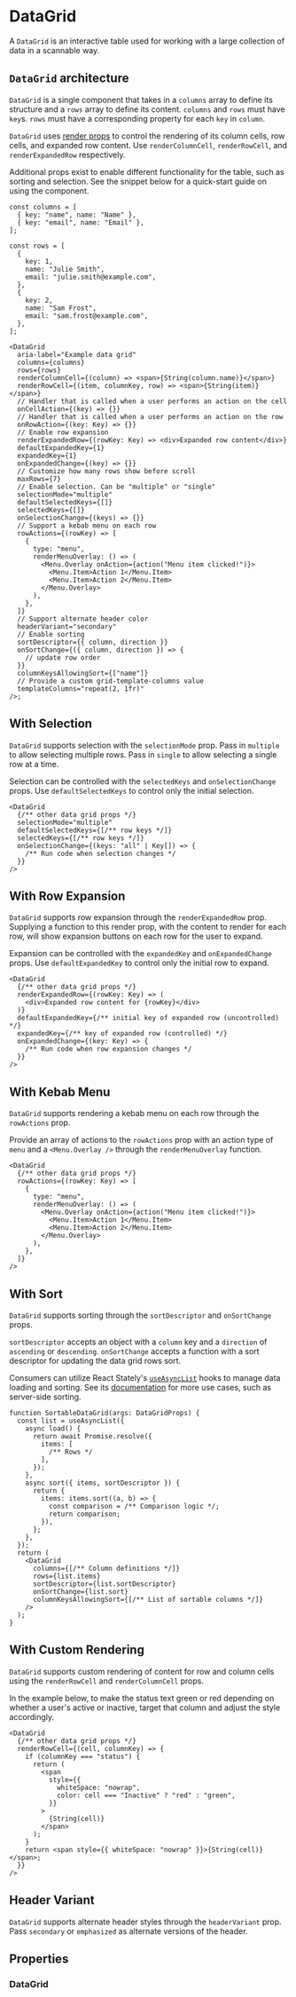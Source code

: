 
<Meta of={DataGridStories} />

# DataGrid

A `DataGrid` is an interactive table used for working with a large collection of data in a scannable way.

<Canvas of={DataGridStories.Default} />

## `DataGrid` architecture

`DataGrid` is a single component that takes in a `columns` array to define its structure and a `rows` array to define its content. `columns` and `rows` must have `key`s. `rows` must have a corresponding property for each `key` in `column`.

`DataGrid` uses [render props](https://react.dev/reference/react/cloneElement#passing-data-with-a-render-prop) to control the rendering of its column cells, row cells, and expanded row content. Use `renderColumnCell`, `renderRowCell`, and `renderExpandedRow` respectively.

Additional props exist to enable different functionality for the table, such as sorting and selection. See the snippet below for a quick-start guide on using the component.

```tsx
const columns = [
  { key: "name", name: "Name" },
  { key: "email", name: "Email" },
];

const rows = [
  {
    key: 1,
    name: "Julie Smith",
    email: "julie.smith@example.com",
  },
  {
    key: 2,
    name: "Sam Frost",
    email: "sam.frost@example.com",
  },
];

<DataGrid
  aria-label="Example data grid"
  columns={columns}
  rows={rows}
  renderColumnCell={(column) => <span>{String(column.name)}</span>}
  renderRowCell={(item, columnKey, row) => <span>{String(item)}</span>}
  // Handler that is called when a user performs an action on the cell
  onCellAction={(key) => {}}
  // Handler that is called when a user performs an action on the row
  onRowAction={(key: Key) => {}}
  // Enable row expansion
  renderExpandedRow={(rowKey: Key) => <div>Expanded row content</div>}
  defaultExpandedKey={1}
  expandedKey={1}
  onExpandedChange={(key) => {}}
  // Customize how many rows show before scroll
  maxRows={7}
  // Enable selection. Can be "multiple" or "single"
  selectionMode="multiple"
  defaultSelectedKeys={[]}
  selectedKeys={[]}
  onSelectionChange={(keys) => {}}
  // Support a kebab menu on each row
  rowActions={(rowKey) => [
    {
      type: "menu",
      renderMenuOverlay: () => (
        <Menu.Overlay onAction={action("Menu item clicked!")}>
          <Menu.Item>Action 1</Menu.Item>
          <Menu.Item>Action 2</Menu.Item>
        </Menu.Overlay>
      ),
    },
  ]}
  // Support alternate header color
  headerVariant="secondary"
  // Enable sorting
  sortDescriptor={{ column, direction }}
  onSortChange={({ column, direction }) => {
    // update row order
  }}
  columnKeysAllowingSort={["name"]}
  // Provide a custom grid-template-columns value
  templateColumns="repeat(2, 1fr)"
/>;
```

## With Selection

`DataGrid` supports selection with the `selectionMode` prop. Pass in `multiple` to allow selecting multiple rows. Pass in `single` to allow selecting a single row at a time.

Selection can be controlled with the `selectedKeys` and `onSelectionChange` props. Use `defaultSelectedKeys` to control only the initial selection.

```tsx
<DataGrid
  {/** other data grid props */}
  selectionMode="multiple"
  defaultSelectedKeys={[/** row keys */]}
  selectedKeys={[/** row keys */]}
  onSelectionChange={(keys: "all" | Key[]) => {
    /** Run code when selection changes */
  }}
/>
```

<Canvas of={DataGridStories.WithSelection} />

<Controls of={DataGridStories.WithSelection} />

## With Row Expansion

`DataGrid` supports row expansion through the `renderExpandedRow` prop. Supplying a function to this render prop, with the content to render for each row, will show expansion buttons on each row for the user to expand.

Expansion can be controlled with the `expandedKey` and `onExpandedChange` props. Use `defaultExpandedKey` to control only the initial row to expand.

```tsx
<DataGrid
  {/** other data grid props */}
  renderExpandedRow={(rowKey: Key) => (
    <div>Expanded row content for {rowKey}</div>
  )}
  defaultExpandedKey={/** initial key of expanded row (uncontrolled) */}
  expandedKey={/** key of expanded row (controlled) */}
  onExpandedChange={(key: Key) => {
    /** Run code when row expansion changes */
  }}
/>
```

<Canvas of={DataGridStories.WithRowExpansion} />

## With Kebab Menu

`DataGrid` supports rendering a kebab menu on each row through the `rowActions` prop.

Provide an array of actions to the `rowActions` prop with an action type of `menu` and a `<Menu.Overlay />` through the `renderMenuOverlay` function.

```tsx
<DataGrid
  {/** other data grid props */}
  rowActions={(rowKey: Key) => [
    {
      type: "menu",
      renderMenuOverlay: () => (
        <Menu.Overlay onAction={action("Menu item clicked!")}>
          <Menu.Item>Action 1</Menu.Item>
          <Menu.Item>Action 2</Menu.Item>
        </Menu.Overlay>
      ),
    },
  ]}
/>
```

<Canvas of={DataGridStories.WithKebabMenu} />

## With Sort

`DataGrid` supports sorting through the `sortDescriptor` and `onSortChange` props.

`sortDescriptor` accepts an object with a `column` key and a `direction` of `ascending` or `descending`. `onSortChange` accepts a function with a sort descriptor for updating the data grid rows sort.

Consumers can utilize React Stately's [`useAsyncList`](https://react-spectrum.adobe.com/react-stately/useAsyncList.html) hooks to manage data loading and sorting. See its [documentation](https://react-spectrum.adobe.com/react-stately/useAsyncList.html) for more use cases, such as server-side sorting.

```tsx
function SortableDataGrid(args: DataGridProps) {
  const list = useAsyncList({
    async load() {
      return await Promise.resolve({
        items: [
          /** Rows */
        ],
      });
    },
    async sort({ items, sortDescriptor }) {
      return {
        items: items.sort((a, b) => {
          const comparison = /** Comparison logic */;
          return comparison;
        }),
      };
    },
  });
  return (
    <DataGrid
      columns={[/** Column definitions */]}
      rows={list.items}
      sortDescriptor={list.sortDescriptor}
      onSortChange={list.sort}
      columnKeysAllowingSort={[/** List of sortable columns */]}
    />
  );
}
```

<Canvas of={DataGridStories.WithSort} />

## With Custom Rendering

`DataGrid` supports custom rendering of content for row and column cells using the `renderRowCell` and `renderColumnCell` props.

In the example below, to make the status text green or red depending on whether a user's active or inactive, target that column and adjust the style accordingly.

```tsx
<DataGrid
  {/** other data grid props */}
  renderRowCell={(cell, columnKey) => {
    if (columnKey === "status") {
      return (
        <span
          style={{
            whiteSpace: "nowrap",
            color: cell === "Inactive" ? "red" : "green",
          }}
        >
          {String(cell)}
        </span>
      );
    }
    return <span style={{ whiteSpace: "nowrap" }}>{String(cell)}</span>;
  }}
/>
```

<Canvas of={DataGridStories.WithCustomRendering} />

## Header Variant

`DataGrid` supports alternate header styles through the `headerVariant` prop. Pass `secondary` or `emphasized` as alternate versions of the header.

<Canvas of={DataGridStories.WithHeaderVariant} />

<Controls of={DataGridStories.WithHeaderVariant} />

## Properties

### DataGrid

<ArgTypes of={DataGrid} />
